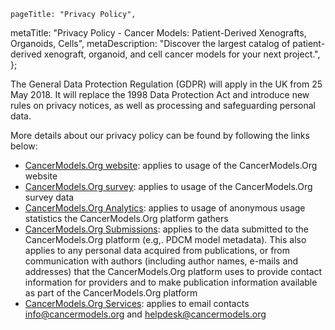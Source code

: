 
[comment]: # "Metadata"
[comment]: # "Page title = h1 in banner"

	pageTitle: "Privacy Policy",
  metaTitle: "Privacy Policy - Cancer Models: Patient-Derived Xenografts, Organoids, Cells",
  metaDescription: "Discover the largest catalog of patient-derived xenograft, organoid, and cell cancer models for your next project.",
};

[comment]: # "Page content below"
[comment]: # "Can include html tags"

The General Data Protection Regulation (GDPR) will apply in the UK from 25 May 2018. It will replace the 1998 Data Protection Act and introduce new rules on privacy notices, as well as processing and safeguarding personal data.

More details about our privacy policy can be found by following the links below:

- [CancerModels.Org website](https://www.ebi.ac.uk/data-protection/privacy-notice/pdcm-finder): applies to usage of the CancerModels.Org website
- [CancerModels.Org survey](https://www.ebi.ac.uk/data-protection/privacy-notice/pdcm-finder-surveys-): applies to usage of the CancerModels.Org survey data
- [CancerModels.Org Analytics](https://www.ebi.ac.uk/data-protection/privacy-notice/pdcm-finder-analytics): applies to usage of anonymous usage statistics the CancerModels.Org platform gathers
- [CancerModels.Org Submissions](https://www.ebi.ac.uk/data-protection/privacy-notice/pdcm-finder-submissionservices): applies to the data submitted to the CancerModels.Org platform (e.g,. PDCM model metadata). This also applies to any personal data acquired from publications, or from communication with authors (including author names, e-mails and addresses) that the CancerModels.Org platform uses to provide contact information for providers and to make publication information available as part of the CancerModels.Org platform
- [CancerModels.Org Services](https://www.ebi.ac.uk/data-protection/privacy-notice/pdcm-finder-mailservices): applies to email contacts info@cancermodels.org and helpdesk@cancermodels.org

[comment]: # "End page content - do not edit below this line"


